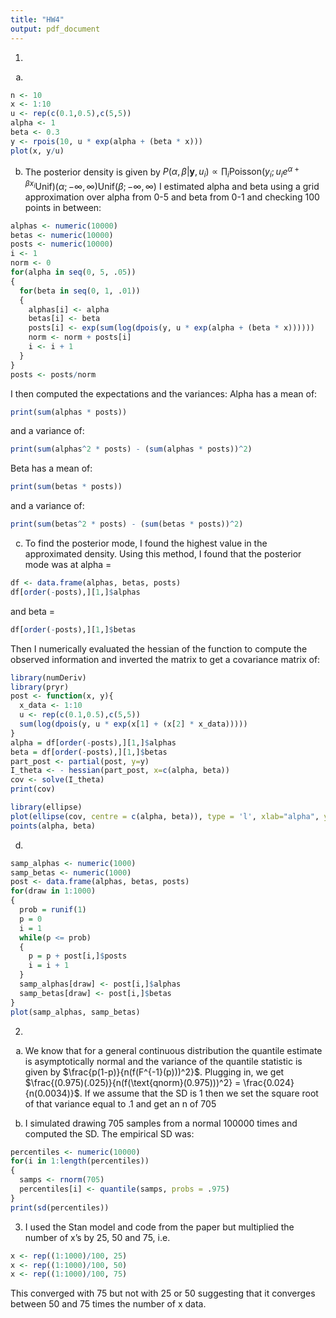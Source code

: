 ```yaml
---
title: "HW4"
output: pdf_document
---
```

1.
(a)
```r
n <- 10
x <- 1:10
u <- rep(c(0.1,0.5),c(5,5))
alpha <- 1
beta <- 0.3
y <- rpois(10, u * exp(alpha + (beta * x)))
plot(x, y/u)
```
(b)
The posterior density is given by $P(\alpha, \beta | \mathbf{y}, u_i) \propto \prod_i \text{Poisson}(y_i; u_i e^{\alpha + \beta x_i} \text{Unif}) (\alpha; -\infty, \infty) \text{Unif} (\beta; -\infty, \infty)$
I estimated alpha and beta using a grid approximation over alpha from 0-5 and beta from 0-1 and checking 100 points in between:
```r
alphas <- numeric(10000)
betas <- numeric(10000)
posts <- numeric(10000)
i <- 1
norm <- 0
for(alpha in seq(0, 5, .05))
{
  for(beta in seq(0, 1, .01))
  {
    alphas[i] <- alpha
    betas[i] <- beta
    posts[i] <- exp(sum(log(dpois(y, u * exp(alpha + (beta * x))))))
    norm <- norm + posts[i]
    i <- i + 1
  }
}
posts <- posts/norm
```
I then computed the expectations and the variances:
Alpha has a mean of:
```r
print(sum(alphas * posts))
```
and a variance of:
```r
print(sum(alphas^2 * posts) - (sum(alphas * posts))^2)
```
Beta has a mean of:
```r
print(sum(betas * posts))
```
and a variance of:
```r
print(sum(betas^2 * posts) - (sum(betas * posts))^2)
```

c.
To find the posterior mode, I found the highest value in the approximated density. Using this method, I found that the posterior mode was at alpha =
```r
df <- data.frame(alphas, betas, posts)
df[order(-posts),][1,]$alphas
```
and beta =
```r
df[order(-posts),][1,]$betas
```
Then I numerically evaluated the hessian of the function to compute the observed information and inverted the matrix to get a covariance matrix of:
```r
library(numDeriv)
library(pryr)
post <- function(x, y){
  x_data <- 1:10
  u <- rep(c(0.1,0.5),c(5,5))
  sum(log(dpois(y, u * exp(x[1] + (x[2] * x_data)))))
}
alpha = df[order(-posts),][1,]$alphas
beta = df[order(-posts),][1,]$betas
part_post <- partial(post, y=y)
I_theta <- - hessian(part_post, x=c(alpha, beta))
cov <- solve(I_theta)
print(cov)

library(ellipse)
plot(ellipse(cov, centre = c(alpha, beta)), type = 'l', xlab="alpha", ylab="beta",)
points(alpha, beta)
```

d.
```r
samp_alphas <- numeric(1000)
samp_betas <- numeric(1000)
post <- data.frame(alphas, betas, posts)
for(draw in 1:1000)
{
  prob = runif(1)
  p = 0
  i = 1
  while(p <= prob)
  {
    p = p + post[i,]$posts
    i = i + 1
  }
  samp_alphas[draw] <- post[i,]$alphas
  samp_betas[draw] <- post[i,]$betas
}
plot(samp_alphas, samp_betas)
```

2.
a.
We know that for a general continuous distribution the quantile estimate is asymptotically normal and the variance of the quantile statistic is given by $\frac{p(1-p)}{n(f(F^{-1}(p)))^2}$. Plugging in, we get $\frac{(0.975)(.025)}{n(f(\text{qnorm}(0.975)))^2} = \frac{0.024}{n(0.0034)}$. If we assume that the SD is 1 then we set the square root of that variance equal to .1 and get an n of 705

b.
I simulated drawing 705 samples from a normal 100000 times and computed the SD. The empirical SD was:
```r
percentiles <- numeric(10000)
for(i in 1:length(percentiles))
{
  samps <- rnorm(705)
  percentiles[i] <- quantile(samps, probs = .975)
}
print(sd(percentiles))
```

3.
I used the Stan model and code from the paper but multiplied the number of x's by 25, 50 and 75, i.e.
```r
x <- rep((1:1000)/100, 25)
x <- rep((1:1000)/100, 50)
x <- rep((1:1000)/100, 75)
```
This converged with 75 but not with 25 or 50 suggesting that it converges between 50 and 75 times the number of x data.